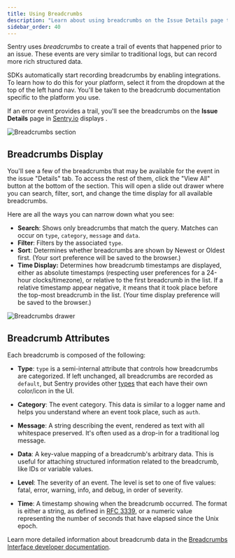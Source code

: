 ```yaml
---
title: Using Breadcrumbs
description: "Learn about using breadcrumbs on the Issue Details page to help debug faster."
sidebar_order: 40
---
```


Sentry uses _breadcrumbs_ to create a trail of events that happened prior to an issue. These events are very similar to traditional logs, but can record more rich structured data.

SDKs automatically start recording breadcrumbs by enabling integrations. To learn how to do this for your platform, select it from the dropdown at the top of the left hand nav. You'll be taken to the breadcrumb documentation specific to the platform you use.

If an error event provides a trail, you'll see the breadcrumbs on the **Issue Details** page in [Sentry.io](https://sentry.io/orgredirect/organizations/:orgslug/issues/) displays .

![Breadcrumbs section](../img/issue-breadcrumbs.png)

## Breadcrumbs Display

You'll see a few of the breadcrumbs that may be available for the event in the issue "Details" tab. To access the rest of them, click the "View All" button at the bottom of the section. This will open a slide out drawer where you can search, filter, sort, and change the time display for all available breadcrumbs.

Here are all the ways you can narrow down what you see:
- **Search**: Shows only breadcrumbs that match the query. Matches can occur on `type`, `category`, `message` and `data`.
- **Filter**:  Filters by the associated `type`.
- **Sort**: Determines whether breadcrumbs are shown by Newest or Oldest first. (Your sort preference will be saved to the browser.)
- **Time Display:** Determines how breadcrumb timestamps are displayed, either as absolute timestamps (respecting user preferences for a 24-hour clocks/timezone), or relative to the first breadcrumb in the list. If a relative timestamp appear negative, it means that it took place before the top-most breadcrumb in the list. (Your time display preference will be saved to the browser.)

![Breadcrumbs drawer](./img/breadcrumbs-drawer.png)


## Breadcrumb Attributes

Each breadcrumb is composed of the following:

- **Type**: `type` is a semi-internal attribute that controls how breadcrumbs are categorized. If left unchanged, all breadcrumbs are recorded as `default`, but Sentry provides other [types](https://develop.sentry.dev/sdk/event-payloads/breadcrumbs/#breadcrumb-types) that each have their own color/icon in the UI.

- **Category**: The event category. This data is similar to a logger name and helps you understand where an event took place, such as `auth`.

- **Message**: A string describing the event, rendered as text with all whitespace preserved. It's often used as a drop-in for a traditional log message.

- **Data**: A key-value mapping of a breadcrumb's arbitrary data. This is useful for attaching structured information related to the breadcrumb, like IDs or variable values.

- **Level**: The severity of an event. The level is set to one of five values: fatal, error, warning, info, and debug, in order of severity.

- **Time**: A timestamp showing when the breadcrumb occurred. The format is either a string, as defined in [RFC 3339](https://tools.ietf.org/html/rfc3339), or a numeric value representing the number of seconds that have elapsed since the Unix epoch.


Learn more detailed information about breadcrumb data in the [Breadcrumbs Interface developer documentation](https://develop.sentry.dev/sdk/event-payloads/breadcrumbs/).

